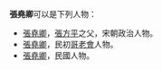 '''張堯卿'''可以是下列人物：

*[[張堯卿_(宋朝)|張堯卿]]，[[張方平|張方平]]之父，宋朝政治人物。
*[[張堯卿_(哥老會)|張堯卿]]，民初[[哥老會|哥老會]]人物。
*[[張堯卿_(麗山高中)|張堯卿]]，民國人物。

{{disambig|Cat=三字張姓人名消歧義}}